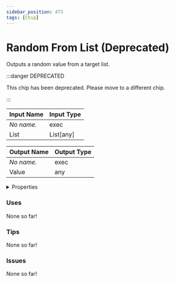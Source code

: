 ```yaml
---
sidebar_position: 473
tags: [Chip]
---
```


# Random From List (Deprecated)

Outputs a random value from a target list.

:::danger DEPRECATED

This chip has been deprecated. Please move to a different chip.

:::


<EsbSvg />

| Input Name | Input Type |
|-----------|-----------|
| *No name.* | exec |
| List | List[any] |

| Output Name | Output Type |
|-----------|-----------|
| *No name.* | exec |
| Value | any |


<details>
  <summary>Properties</summary>
  <div>
    <div>
    <table>
      <thead>
        <tr>
          <th>Is beta required?</th>
          <th>❌</th>
        </tr>
        <tr>
          <th>Is this chip a trolling risk?</th>
          <th>❌</th>
        </tr>
        <tr>
          <th>Chip UUID</th>
          <th>0b18cef3-0ea5-4e3c-a0d5-c460f03dbe8c</th>
        </tr>
      </thead>
    </table>
    </div>
  </div>
</details>

### Uses

None so far!

### Tips

None so far!

### Issues

None so far!